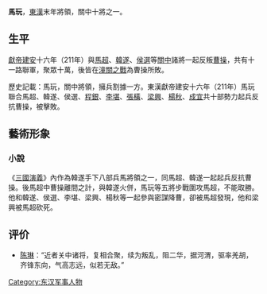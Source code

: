 {{unreferenced|time=2013-10-24T15:04:28+00:00}}
'''馬玩'''，[[東漢|東漢]]末年將領，關中十將之一。
== 生平 ==
[[漢獻帝|獻帝]][[建安|建安]]十六年（211年）與[[馬超|馬超]]、[[韓遂|韓遂]]、[[侯選|侯選]]等[[關中|關中]]諸將一起反叛[[曹操|曹操]]，共有十一路聯軍，聚眾十萬，後皆在[[潼關之戰|潼關之戰]]為曹操所敗。

歷史記載：馬玩，關中將領，擁兵割據一方。東漢獻帝建安十六年（211年）馬玩聯合馬超、韓遂、侯選、[[程銀|程銀]]、[[李堪_(東漢)|李堪]]、[[張橫_(東漢)|張橫]]、[[梁興|梁興]]、[[楊秋|楊秋]]、[[成宜|成宜]]共十部勢力起兵反抗曹操，被擊敗。

== 藝術形象 ==
=== 小說 ===
《[[三國演義|三國演義]]》內作為韓遂手下八部兵馬將領之一，同馬超、韓遂一起起兵反抗曹操。後馬超中曹操離間之計，與韓遂火併，馬玩等五將步戰圍攻馬超，不能取勝。他和韓遂、侯選、李堪、梁興、楊秋等一起參與密謀降曹，卻被馬超發現，他和梁興被馬超砍死。

== 评价 ==
*[[陈琳_(三國)|陈琳]]：“近者关中诸将，复相合聚，续为叛乱，阻二华，据河渭，驱率羌胡，齐锋东向，气高志远，似若无敌。”

[[Category:东汉军事人物|Category:东汉军事人物]]